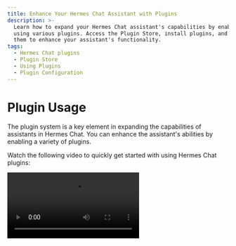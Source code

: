 ```yaml
---
title: Enhance Your Hermes Chat Assistant with Plugins
description: >-
  Learn how to expand your Hermes Chat assistant's capabilities by enabling and
  using various plugins. Access the Plugin Store, install plugins, and configure
  them to enhance your assistant's functionality.
tags:
  - Hermes Chat plugins
  - Plugin Store
  - Using Plugins
  - Plugin Configuration
---
```


# Plugin Usage

The plugin system is a key element in expanding the capabilities of assistants in Hermes Chat. You can enhance the assistant's abilities by enabling a variety of plugins.

Watch the following video to quickly get started with using Hermes Chat plugins:

<Video height={840} src="https://github.com/hermeslabs/hermes-chat/assets/28616219/94d4c312-1699-4e24-8782-138883678c9e" />

## Plugin Store

You can access the Plugin Store by navigating to "Extension Tools" -> "Plugin Store" in the session toolbar.

<Image alt="Plugin Store S1" height={472} src="https://github.com/hermeslabs/hermes-chat/assets/28616219/ab4e60d0-1293-49ac-8798-cb29b3b789e6" />

The Plugin Store allows you to directly install and use plugins within Hermes Chat.

<Image alt="Plugin Store S2" height={612} src="https://github.com/hermeslabs/hermes-chat/assets/28616219/d7a5d821-116f-4be6-8a1a-38d81a5ea0ea" />

## Using Plugins

After installing a plugin, simply enable it under the current assistant to use it.

<Image alt="Using Plugins" height={472} src="https://github.com/hermeslabs/hermes-chat/assets/28616219/76ab1ae7-a4f9-4285-8ebd-45b90251aba1" />

## Plugin Configuration

Some plugins may require specific configurations, such as API keys.

After installing a plugin, you can click on "Settings" to enter the plugin's settings and fill in the required configurations:

<Image alt="Plugin Configuration S1" height={472} src="https://github.com/hermeslabs/hermes-chat/assets/28616219/10eb3023-4528-4b06-8092-062e7b3865cc" />

<Image alt="Plugin Configuration S2" height={472} src="https://github.com/hermeslabs/hermes-chat/assets/28616219/ab2e4c25-4b11-431b-9266-442d8b14cb41" />
